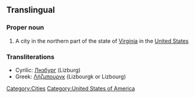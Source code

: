 ==Translingual==

===Proper noun===
{{wikipedia|Leesburg, Virginia}}
{{en-proper noun}}

# A city in the northern part of the state of [[Virginia]] in the [[United States]]

===Transliterations===
{{rfc-level|Translations at L3+ (AutoFormat would have corrected level of Translations)}}
{{top}}
*Cyrilic: [[Лнзбург]] (Lizburg)
*Greek: [[Λήζμπουργκ]] (Lizbourgk or Lizbourg)
{{mid}}
{{bottom}}

[[Category:Cities]]
[[Category:United States of America]]